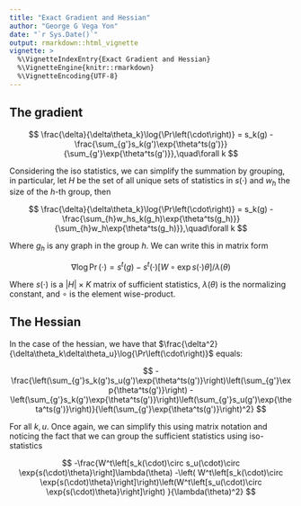 ```yaml
---
title: "Exact Gradient and Hessian"
author: "George G Vega Yon"
date: "`r Sys.Date()`"
output: rmarkdown::html_vignette
vignette: >
  %\VignetteIndexEntry{Exact Gradient and Hessian}
  %\VignetteEngine{knitr::rmarkdown}
  %\VignetteEncoding{UTF-8}
---
```


## The gradient

$$
\frac{\delta}{\delta\theta_k}\log{\Pr\left(\cdot\right)} = s_k(g) - \frac{\sum_{g'}s_k(g')\exp{\theta^ts(g')}}{\sum_{g'}\exp{\theta^ts(g')}},\quad\forall k
$$

Considering the iso statistics, we can simplify the summation by grouping, in particular, let $H$ be the set of all unique sets of statistics in $s(\cdot)$ and $w_h$ the size of the $h$-th group, then

$$
\frac{\delta}{\delta\theta_k}\log{\Pr\left(\cdot\right)} = s_k(g) - \frac{\sum_{h}w_hs_k(g_h)\exp{\theta^ts(g_h)}}{\sum_{h}w_h\exp{\theta^ts(g_h)}},\quad\forall k
$$

Where $g_h$ is any graph in the group $h$. We can write this in matrix form

$$
\nabla \log{\Pr\left(\cdot\right)} = s^t(g) - s^t(\cdot)\left[W\circ\exp{s(\cdot)\theta}\right]/\lambda(\theta)
$$

Where $s(\cdot)$ is a $|H|\times K$ matrix of sufficient statistics, $\lambda(\theta)$  is the normalizing constant, and $\circ$ is the element wise-product.

## The Hessian

In the case of the hessian, we have that $\frac{\delta^2}{\delta\theta_k\delta\theta_u}\log{\Pr\left(\cdot\right)}$ equals:

$$
-\frac{\left(\sum_{g'}s_k(g')s_u(g')\exp{\theta^ts(g')}\right)\left(\sum_{g'}\exp{\theta^ts(g')}\right) - \left(\sum_{g'}s_k(g')\exp{\theta^ts(g')}\right)\left(\sum_{g'}s_u(g')\exp{\theta^ts(g')}\right)}{\left(\sum_{g'}\exp{\theta^ts(g')}\right)^2}
$$

For all $k,u$. Once again, we can simplify this using matrix notation and noticing the fact that we can group the sufficient statistics using iso-statistics

$$
-\frac{W^t\left[s_k(\cdot)\circ s_u(\cdot)\circ \exp{s(\cdot)\theta}\right]\lambda(\theta) -\left( W^t\left[s_k(\cdot)\circ \exp{s(\cdot)\theta}\right]\right)\left(W^t\left[s_u(\cdot)\circ \exp{s(\cdot)\theta}\right]\right) }{\lambda(\theta)^2}
$$